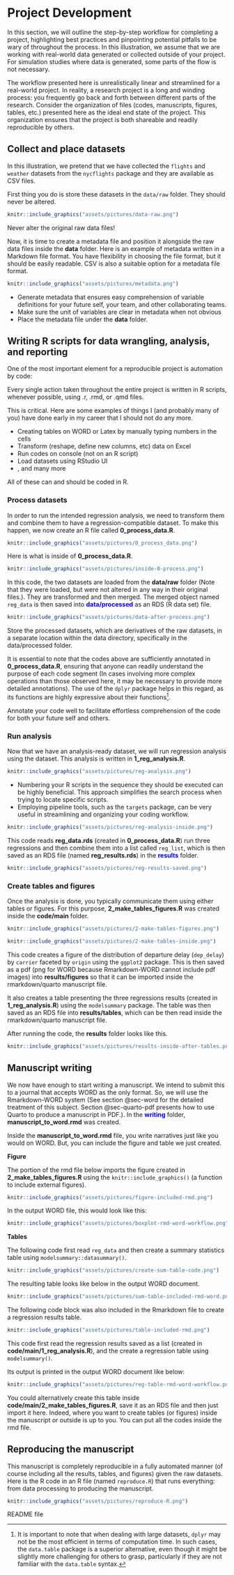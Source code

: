 # Project Development

In this section, we will outline the step-by-step workflow for completing a project, highlighting best practices and pinpointing potential pitfalls to be wary of throughout the process. In this illustration, we assume that we are working with real-world data generated or collected outside of your project. For simulation studies where data is generated, some parts of the flow is not necessary.

The workflow presented here is unrealistically linear and streamlined for a real-world project. In reality, a research project is a long and winding process: you frequently go back and forth between different parts of the research. Consider the organization of files (codes, manuscripts, figures, tables, etc.) presented here as the ideal end state of the project. This organization ensures that the project is both shareable and readily reproducible by others.

## Collect and place datasets

In this illustration, we pretend that we have collected the `flights` and `weather` datasets from the `nycflights` package and they are available as CSV files.

First thing you do is store these datasets in the `data/raw` folder. They should never be altered. 

```r
knitr::include_graphics("assets/pictures/data-raw.png")
```

:::{.callout-important}
Never alter the original raw data files!
:::

Now, it is time to create a metadata file and position it alongside the raw data files inside the **data** folder. Here is an example of metadata written in a Markdown file format. You have flexibility in choosing the file format, but it should be easily readable. CSV is also a suitable option for a metadata file format.

```r
knitr::include_graphics("assets/pictures/metadata.png")
```

:::{.callout-important}
+ Generate metadata that ensures easy comprehension of variable definitions for your future self, your team, and other collaborating teams. 
+ Make sure the unit of variables are clear in metadata when not obvious 
+ Place the metadata file under the **data** folder. 
:::

## Writing R scripts for data wrangling, analysis, and reporting 

One of the most important element for a reproducible project is automation by code:

:::{.callout-important}
Every single action taken throughout the entire project is written in R scripts, whenever possible, using .r, .rmd, or .qmd files.
:::

This is critical. Here are some examples of things I (and probably many of you) have done early in my career that I should not do any more.

+ Creating tables on WORD or Latex by manually typing numbers in the cells
+ Transform (reshape, define new columns, etc) data on Excel
+ Run codes on console (not on an R script) 
+ Load datasets using RStudio UI
+ , and many more

All of these can and should be coded in R.

### Process datasets

In order to run the intended regression analysis, we need to transform them and combine them to have a regression-compatible dataset. To make this happen, we now create an R file called **0_process_data.R**.

```r
knitr::include_graphics("assets/pictures/0_process_data.png")
```

Here is what is inside of **0_process_data.R**.

```r
knitr::include_graphics("assets/pictures/inside-0-process.png")
```

In this code, the two datasets are loaded from the **data/raw** folder (Note that they were loaded, but were not altered in any way in their original files.). They are transformed and then merged. The merged object named `reg_data` is then saved into <span style = "color: blue;"> **data/processed**</span> as an RDS (R data set) file.

```r
knitr::include_graphics("assets/pictures/data-after-process.png")
```

:::{.callout-important}
Store the processed datasets, which are derivatives of the raw datasets, in a separate location within the data directory, specifically in the data/processed folder.
:::

It is essential to note that the codes above are sufficiently annotated in  **0_process_data.R**, ensuring that anyone can readily understand the purpose of each code segment (In cases involving more complex operations than those observed here, it may be necessary to provide more detailed annotations). The use of the `dplyr` package helps in this regard, as its functions are highly expressive about their functions^[It is important to note that when dealing with large datasets, `dplyr` may not be the most efficient in terms of computation time. In such cases, the `data.table` package is a superior alternative, even though it might be slightly more challenging for others to grasp, particularly if they are not familiar with the `data.table` syntax.]. 

:::{.callout-important}
Annotate your code well to facilitate effortless comprehension of the code for both your future self and others.
:::


### Run analysis

Now that we have an analysis-ready dataset, we will run regression analysis using the dataset. This analysis is written in **1_reg_analysis.R**. 

```r
knitr::include_graphics("assets/pictures/reg-analysis.png")
```

:::{.callout-note}
+ Numbering your R scripts in the sequence they should be executed can be highly beneficial. This approach simplifies the search process when trying to locate specific scripts. 
+ Employing pipeline tools, such as the `targets` package, can be very useful in streamlining and organizing your coding workflow.
:::

```r
knitr::include_graphics("assets/pictures/reg-analysis-inside.png")
```

This code reads **reg_data.rds** (created in **0_process_data.R**) run three regressions and then combine them into a list called `reg_list`, which is then saved as an RDS file (named **reg_results.rds**) in the <span style = "color: blue;">**results**</span> folder.

```r
knitr::include_graphics("assets/pictures/reg-results-saved.png")
```

### Create tables and figures

Once the analysis is done, you typically communicate them using either tables or figures. For this purpose, **2_make_tables_figures.R** was created inside the **code/main** folder. 

```r
knitr::include_graphics("assets/pictures/2-make-tables-figures.png")
```

```r
knitr::include_graphics("assets/pictures/2-make-tables-inside.png")
```

This code creates a figure of the distribution of departure delay (`dep_delay`) by `carrier` faceted by `origin` using the `ggplot2` package. This is then saved as a pdf (png for WORD because Rmarkdown-WORD cannot include pdf images) into **results/figures** so that it can be imported inside the rmarkdown/quarto manuscript file. 

It also creates a table presenting the three regressions results (created in **1_reg_analysis.R**) using the `modelsummary` package. The table was then saved as an RDS file into **results/tables**, which can be then read inside the rmarkdown/quarto manuscript file.

After running the code, the **results** folder looks like this.

```r
knitr::include_graphics("assets/pictures/results-inside-after-tables.png")
```

## Manuscript writing

We now have enough to start writing a manuscript. We intend to submit this to a journal that accepts WORD as the only format. So, we will use the Rmarkdown-WORD system (See section @sec-word for the detailed treatment of this subject. Section @sec-quarto-pdf presents how to use Quarto to produce a manuscript in PDF.). In the <span style = "color: blue;">**writing**</span> folder, **manuscript_to_word.rmd** was created.

Inside the **manuscript_to_word.rmd** file, you write narratives just like you would on WORD. But, you can include the figure and table we just created. 

**Figure**

The portion of the rmd file below imports the figure created in **2_make_tables_figures.R** using the `knitr::include_graphics()` (a function to include external figures).

```r
knitr::include_graphics("assets/pictures/figure-included-rmd.png")
```

In the output WORD file, this would look like this:

```r
knitr::include_graphics("assets/pictures/boxplot-rmd-word-workflow.png")
```

**Tables**

The following code first read `reg_data` and then create a summary statistics table using `modelsummary::datasummary()`.

```r
knitr::include_graphics("assets/pictures/create-sum-table-code.png")
```

The resulting table looks like below in the output WORD document.

```r
knitr::include_graphics("assets/pictures/sum-table-included-rmd-word.png")
```

The following code block was also included in the Rmarkdown file to create a regression results table. 

```r
knitr::include_graphics("assets/pictures/table-included-rmd.png")
```

This code first read the regression results saved as a list (created in **code/main/1_reg_analysis.R**), and the create a regression table using `modelsummary()`. 

Its output is printed in the output WORD document like below:

```r
knitr::include_graphics("assets/pictures/reg-table-rmd-word-workflow.png")
```

You could alternatively create this table inside **code/main/2_make_tables_figures.R**, save it as an RDS file and then just import it here. Indeed, where you want to create tables (or figures) inside the manuscript or outside is up to you. You can put all the codes inside the rmd file.

## Reproducing the manuscript 

This manuscript is completely reproducible in a fully automated manner (of course including all the results, tables, and figures) given the raw datasets. Here is the R code in an R file (named `reproduce.R`) that runs everything: from data processing to producing the manuscript.

```r
knitr::include_graphics("assets/pictures/reproduce-R.png")
```




README file